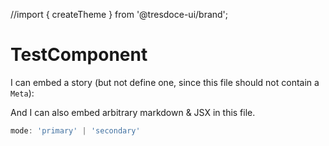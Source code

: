//import { createTheme } from '@tresdoce-ui/brand';


<Meta title="Component/TestComponent" component={TestComponent} />

# TestComponent

I can embed a story (but not define one, since this file should not contain a `Meta`):

<Preview >
    <Layout theme={createTheme()} cdnBasepath={''} containerFluid={true}>
      <TestComponent mode={'primary'}/>
    </Layout>
</Preview>


And I can also embed arbitrary markdown & JSX in this file.

<Preview >
  <Layout theme={createTheme()} cdnBasepath={''} >
    <TestComponent mode={'secondary'}/>
  </Layout>
</Preview>

```javascript
mode: 'primary' | 'secondary'
```
